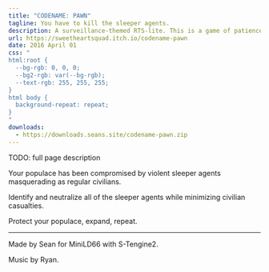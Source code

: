 ```yaml
---
title: "CODENAME: PAWN"
tagline: You have to kill the sleeper agents.
description: A surveillance-themed RTS-lite. This is a game of patience and attention to detail.
url: https://sweetheartsquad.itch.io/codename-pawn
date: 2016 April 01
css: "
html:root {
  --bg-rgb: 0, 0, 0;
  --bg2-rgb: var(--bg-rgb);
  --text-rgb: 255, 255, 255;
}
html body {
  background-repeat: repeat;
}
"
downloads:
  - https://downloads.seans.site/codename-pawn.zip
---
```


TODO: full page description



Your populace has been compromised by violent sleeper agents masquerading as regular civilians.

Identify and neutralize all of the sleeper agents while minimizing civilian casualties.

Protect your populace, expand, repeat.

---

Made by Sean for MiniLD66 with S-Tengine2.

Music by Ryan.
